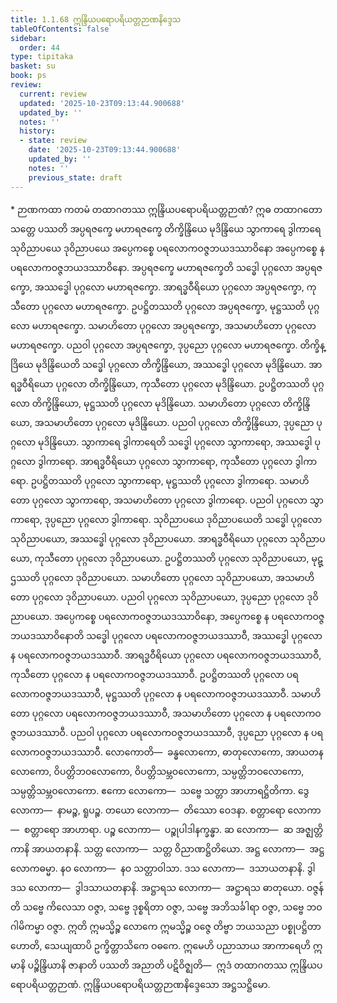 ```yaml
---
title: 1.1.68 ဣန္ဒြိယပရောပရိယတ္တဉာဏနိဒ္ဒေသ
tableOfContents: false
sidebar:
  order: 44
type: tipitaka
basket: su
book: ps
review:
  current: review
  updated: '2025-10-23T09:13:44.900688'
  updated_by: ''
  notes: ''
  history:
  - state: review
    date: '2025-10-23T09:13:44.900688'
    updated_by: ''
    notes: ''
    previous_state: draft
---
```



<ReviewStatus review={frontmatter.review} showDetails={true} />

<HypothesisAnnotation frontmatter={frontmatter} />

<DynamicBreadcrumb />

<Paragraph type="center" book="ps">
* ဉာဏကထာ
</Paragraph>


<Division number="111" book="ps" e="ch" v="26" p="116">

<Paragraph number="649" book="ps">
ကတမံ <Emphasis>တထာဂတဿ ဣန္ဒြိယပရောပရိယတ္တဉာဏံ?</Emphasis> ဣဓ တထာဂတော သတ္တေ ပဿတိ အပ္ပရဇက္ခေ မဟာရဇက္ခေ တိက္ခိန္ဒြိယေ မုဒိန္ဒြိယေ သွာကာရေ ဒွါကာရေ သုဝိညာပယေ ဒုဝိညာပယေ အပ္ပေကစ္စေ ပရလောကဝဇ္ဇဘယဒဿာဝိနော အပ္ပေကစ္စေ န ပရလောကဝဇ္ဇဘယဒဿာဝိနော.
</Paragraph>

<Paragraph number="650" book="ps">
<Emphasis>အပ္ပရဇက္ခေ မဟာရဇက္ခေ</Emphasis>တိ သဒ္ဓေါ ပုဂ္ဂလော အပ္ပရဇက္ခော, အဿဒ္ဓေါ ပုဂ္ဂလော မဟာရဇက္ခော. အာရဒ္ဓဝီရိယော ပုဂ္ဂလော အပ္ပရဇက္ခော, ကုသီတော ပုဂ္ဂလော မဟာရဇက္ခော. ဥပဋ္ဌိတဿတိ ပုဂ္ဂလော အပ္ပရဇက္ခော, မုဋ္ဌဿတိ ပုဂ္ဂလော မဟာရဇက္ခော. သမာဟိတော ပုဂ္ဂလော အပ္ပရဇက္ခော, အသမာဟိတော ပုဂ္ဂလော မဟာရဇက္ခော. ပညဝါ ပုဂ္ဂလော အပ္ပရဇက္ခော, ဒုပ္ပညော ပုဂ္ဂလော မဟာရဇက္ခော.
</Paragraph>

<Paragraph number="651" book="ps">
<Emphasis>တိက္ခိန္ဒြိယေ မုဒိန္ဒြိယေ</Emphasis>တိ သဒ္ဓေါ ပုဂ္ဂလော တိက္ခိန္ဒြိယော, အဿဒ္ဓေါ ပုဂ္ဂလော မုဒိန္ဒြိယော. အာရဒ္ဓဝီရိယော ပုဂ္ဂလော တိက္ခိန္ဒြိယော, ကုသီတော ပုဂ္ဂလော မုဒိန္ဒြိယော. ဥပဋ္ဌိတဿတိ ပုဂ္ဂလော တိက္ခိန္ဒြိယော, မုဋ္ဌဿတိ ပုဂ္ဂလော မုဒိန္ဒြိယော. သမာဟိတော ပုဂ္ဂလော တိက္ခိန္ဒြိယော, အသမာဟိတော ပုဂ္ဂလော မုဒိန္ဒြိယော. ပညဝါ ပုဂ္ဂလော တိက္ခိန္ဒြိယော, ဒုပ္ပညော ပုဂ္ဂလော မုဒိန္ဒြိယော.
</Paragraph>

<Paragraph number="652" book="ps">
<Emphasis>သွာကာရေ ဒွါကာရေ</Emphasis>တိ သဒ္ဓေါ ပုဂ္ဂလော သွာကာရော, အဿဒ္ဓေါ ပုဂ္ဂလော ဒွါကာရော. အာရဒ္ဓဝီရိယော ပုဂ္ဂလော သွာကာရော, ကုသီတော ပုဂ္ဂလော ဒွါကာရော. ဥပဋ္ဌိတဿတိ ပုဂ္ဂလော သွာကာရော, မုဋ္ဌဿတိ ပုဂ္ဂလော ဒွါကာရော. သမာဟိတော ပုဂ္ဂလော သွာကာရော, အသမာဟိတော ပုဂ္ဂလော ဒွါကာရော. ပညဝါ ပုဂ္ဂလော သွာကာရော, ဒုပ္ပညော ပုဂ္ဂလော ဒွါကာရော.
</Paragraph>

<Paragraph number="653" book="ps">
<Emphasis>သုဝိညာပယေ ဒုဝိညာပယေ</Emphasis>တိ သဒ္ဓေါ ပုဂ္ဂလော သုဝိညာပယော, အဿဒ္ဓေါ ပုဂ္ဂလော ဒုဝိညာပယော. အာရဒ္ဓဝီရိယော ပုဂ္ဂလော သုဝိညာပယော, ကုသီတော ပုဂ္ဂလော ဒုဝိညာပယော. ဥပဋ္ဌိတဿတိ ပုဂ္ဂလော သုဝိညာပယော, မုဋ္ဌဿတိ ပုဂ္ဂလော ဒုဝိညာပယော. သမာဟိတော ပုဂ္ဂလော သုဝိညာပယော, အသမာဟိတော ပုဂ္ဂလော ဒုဝိညာပယော. ပညဝါ ပုဂ္ဂလော သုဝိညာပယော, ဒုပ္ပညော ပုဂ္ဂလော ဒုဝိညာပယော.
</Paragraph>

<Paragraph number="654" book="ps">
<Emphasis>အပ္ပေကစ္စေ ပရလောကဝဇ္ဇဘယဒဿာဝိနော, အပ္ပေကစ္စေ န ပရလောကဝဇ္ဇဘယဒဿာဝိနော</Emphasis>တိ သဒ္ဓေါ ပုဂ္ဂလော ပရလောကဝဇ္ဇဘယဒဿာဝီ, အဿဒ္ဓေါ ပုဂ္ဂလော န ပရလောကဝဇ္ဇဘယဒဿာဝီ. အာရဒ္ဓဝီရိယော ပုဂ္ဂလော ပရလောကဝဇ္ဇဘယဒဿာဝီ, ကုသီတော ပုဂ္ဂလော န ပရလောကဝဇ္ဇဘယဒဿာဝီ. ဥပဋ္ဌိတဿတိ ပုဂ္ဂလော ပရလောကဝဇ္ဇဘယဒဿာဝီ, မုဋ္ဌဿတိ ပုဂ္ဂလော န ပရလောကဝဇ္ဇဘယဒဿာဝီ. သမာဟိတော ပုဂ္ဂလော ပရလောကဝဇ္ဇဘယဒဿာဝီ, အသမာဟိတော ပုဂ္ဂလော န ပရလောကဝဇ္ဇဘယဒဿာဝီ. ပညဝါ ပုဂ္ဂလော ပရလောကဝဇ္ဇဘယဒဿာဝီ, ဒုပ္ပညော ပုဂ္ဂလော န ပရလောကဝဇ္ဇဘယဒဿာဝီ.
</Paragraph>

</Division>
<Division number="112" book="ps" e="ch" v="26" p="117">

<Paragraph number="655" book="ps">
<Emphasis>လောကော</Emphasis>တိ—  ခန္ဓလောကော, ဓာတုလောကော, အာယတနလောကော, ဝိပတ္တိဘဝလောကော, ဝိပတ္တိသမ္ဘဝလောကော, သမ္ပတ္တိဘဝလောကော, သမ္ပတ္တိသမ္ဘဝလောကော.
</Paragraph>

<Paragraph number="656" book="ps">
ဧကော လောကော—  သဗ္ဗေ သတ္တာ အာဟာရဋ္ဌိတိကာ.
</Paragraph>

<Paragraph number="657" book="ps">
ဒွေ လောကာ—  နာမဉ္စ, ရူပဉ္စ.
</Paragraph>

<Paragraph number="658" book="ps">
တယော လောကာ—  တိဿော ဝေဒနာ.
</Paragraph>

<Paragraph number="659" book="ps">
စတ္တာရော လောကာ—  စတ္တာရော အာဟာရာ.
</Paragraph>

<Paragraph number="660" book="ps">
ပဉ္စ လောကာ—  ပဉ္စုပါဒါနက္ခန္ဓာ.
</Paragraph>

<Paragraph number="661" book="ps">
ဆ လောကာ—  ဆ အဇ္ဈတ္တိကာနိ အာယတနာနိ.
</Paragraph>

<Paragraph number="662" book="ps">
သတ္တ လောကာ—  သတ္တ ဝိညာဏဋ္ဌိတိယော.
</Paragraph>

<Paragraph number="663" book="ps">
အဋ္ဌ လောကာ—  အဋ္ဌ လောကဓမ္မာ.
</Paragraph>

<Paragraph number="664" book="ps">
နဝ လောကာ—  နဝ သတ္တာဝါသာ.
</Paragraph>

<Paragraph number="665" book="ps">
ဒသ လောကာ—  ဒသာယတနာနိ.
</Paragraph>

<Paragraph number="666" book="ps">
ဒွါဒသ လောကာ—  ဒွါဒသာယတနာနိ.
</Paragraph>

<Paragraph number="667" book="ps">
အဋ္ဌာရသ လောကာ—  အဋ္ဌာရသ ဓာတုယော.
</Paragraph>

<Paragraph number="668" book="ps">
<Emphasis>ဝဇ္ဇန်</Emphasis>တိ သဗ္ဗေ ကိလေသာ ဝဇ္ဇာ, သဗ္ဗေ ဒုစ္စရိတာ ဝဇ္ဇာ, သဗ္ဗေ အဘိသင်္ခါရာ ဝဇ္ဇာ, သဗ္ဗေ ဘဝဂါမိကမ္မာ ဝဇ္ဇာ. ဣတိ ဣမသ္မိဉ္စ လောကေ ဣမသ္မိဉ္စ ဝဇ္ဇေ တိဗ္ဗာ ဘယသညာ ပစ္စုပဋ္ဌိတာ ဟောတိ, သေယျထာပိ ဥက္ခိတ္တာသိကေ ဝဓကေ. ဣမေဟိ ပညာသာယ အာကာရေဟိ ဣမာနိ ပဉ္စိန္ဒြိယာနိ ဇာနာတိ ပဿတိ အညာတိ ပဋိဝိဇ္ဈတိ—  ဣဒံ တထာဂတဿ ဣန္ဒြိယပရောပရိယတ္တဉာဏံ.

</Paragraph>
</Division>

<Paragraph number="669" type="center" book="ps">
ဣန္ဒြိယပရောပရိယတ္တဉာဏနိဒ္ဒေသော အဋ္ဌသဋ္ဌိမော.
</Paragraph>